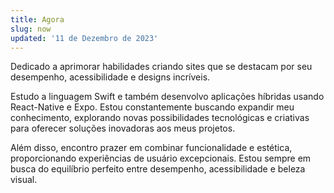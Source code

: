 ```yaml
---
title: Agora
slug: now
updated: '11 de Dezembro de 2023'
---
```


Dedicado a aprimorar habilidades criando sites que se destacam por seu desempenho, acessibilidade e designs incríveis.

Estudo a linguagem Swift e também desenvolvo aplicações híbridas usando React-Native e Expo. Estou constantemente buscando expandir meu conhecimento, explorando novas possibilidades tecnológicas e criativas para oferecer soluções inovadoras aos meus projetos.

Além disso, encontro prazer em combinar funcionalidade e estética, proporcionando experiências de usuário excepcionais. Estou sempre em busca do equilíbrio perfeito entre desempenho, acessibilidade e beleza visual.
